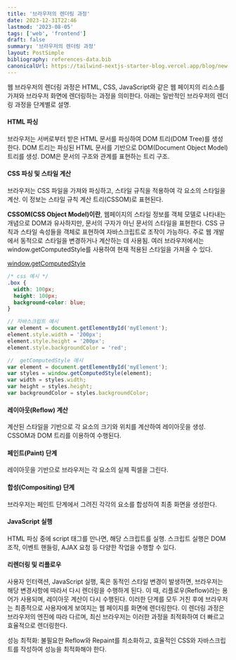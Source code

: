 ```yaml
---
title: '브라우저의 렌더링 과정'
date: 2023-12-31T22:46
lastmod: '2023-08-05'
tags: ['web', 'frontend']
draft: false
summary: '브라우저의 렌더링 과정'
layout: PostSimple
bibliography: references-data.bib
canonicalUrl: https://tailwind-nextjs-starter-blog.vercel.app/blog/new-features-in-v1/
---
```


웹 브라우저의 렌더링 과정은 HTML, CSS, JavaScript와 같은 웹 페이지의 리소스를 가져와 브라우저 화면에 렌더링하는 과정을 의미한다.
아래는 일반적인 브라우저의 렌더링 과정을 단계별로 설명.

#### HTML 파싱

브라우저는 서버로부터 받은 HTML 문서를 파싱하여 DOM 트리(DOM Tree)를 생성한다.
DOM 트리는 파싱된 HTML 문서를 기반으로 DOM(Document Object Model) 트리를 생성. DOM은 문서의 구조와 관계를 표현하는 트리 구조.

#### CSS 파싱 및 스타일 계산

브라우저는 CSS 파일을 가져와 파싱하고, 스타일 규칙을 적용하여 각 요소의 스타일을 계산. 이 정보는 스타일 규칙 계산 트리(CSSOM)로 표현된다.

**CSSOM(CSS Object Model)이란**, 웹페이지의 스타일 정보를 객체 모델로 나타내는 개념으로 DOM과 유사하지만, 문서의 구자가 아닌 문서의 스타일을 표현한다.
CSS 규칙과 스타일 속성들을 객체로 표현하여 자바스크립트로 조작이 가능하다. 주로 웹 개발에서 동적으로 스타일을 변경하거나 계산하는 데 사용됨.
여러 브라우저에서는 window.getComputedStyle를 사용하여 현재 적용된 스타일을 가져올 수 있다.

[window.getComputedStyle](https://developer.mozilla.org/ko/docs/Web/API/Window/getComputedStyle)

```css
/* css 예시 */
.box {
  width: 100px;
  height: 100px;
  background-color: blue;
}
```

```javascript
// 자바스크립트 예시
var element = document.getElementById('myElement');
element.style.width = '200px';
element.style.height = '200px';
element.style.backgroundColor = 'red';

//  getComputedStyle 예시
var element = document.getElementById('myElement');
var styles = window.getComputedStyle(element);
var width = styles.width;
var height = styles.height;
var backgroundColor = styles.backgroundColor;
```

#### 레이아웃(Reflow) 계산

계산된 스타일을 기반으로 각 요소의 크기와 위치를 계산하여 레이아웃을 생성.
CSSOM과 DOM 트리를 이용하여 수행된다.

#### 페인트(Paint) 단계

레이아웃을 기반으로 브라우저는 각 요소의 실제 픽셀을 그린다.

#### 합성(Compositing) 단계

브라우저는 페인트 단계에서 그려진 각각의 요소를 합성하여 최종 화면을 생성한다.

#### JavaScript 실행

HTML 파싱 중에 script 태그를 만나면, 해당 스크립트를 실행.
스크립트 실행은 DOM 조작, 이벤트 핸들링, AJAX 요청 등 다양한 작업을 수행할 수 있다.

#### 리렌더링 및 리플로우

사용자 인터랙션, JavaScript 실행, 혹은 동적인 스타일 변경이 발생하면, 브라우저는 해당 변경사항에 따라서 다시 렌더링을 수행하게 된다. 이 때, 리플로우(Reflow)라는 용어가 사용되며, 레이아웃 계산이 다시 수행된다.
이러한 단계를 모두 거친 후에 브라우저는 최종적으로 사용자에게 보여지는 웹 페이지를 화면에 렌더링한다. 이 렌더링 과정은 브라우저의 엔진에 따라 다르며, 최신 브라우저는 이러한 과정을 최적화하여 더 빠르고 효율적으로 렌더링한다.

성능 최적화: 불필요한 Reflow와 Repaint를 최소화하고, 효율적인 CSS와 자바스크립트를 작성하여 성능을 최적화해야 한다.
